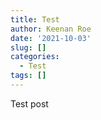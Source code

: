 ```yaml
---
title: Test
author: Keenan Roe
date: '2021-10-03'
slug: []
categories:
  - Test
tags: []
---
```


Test post